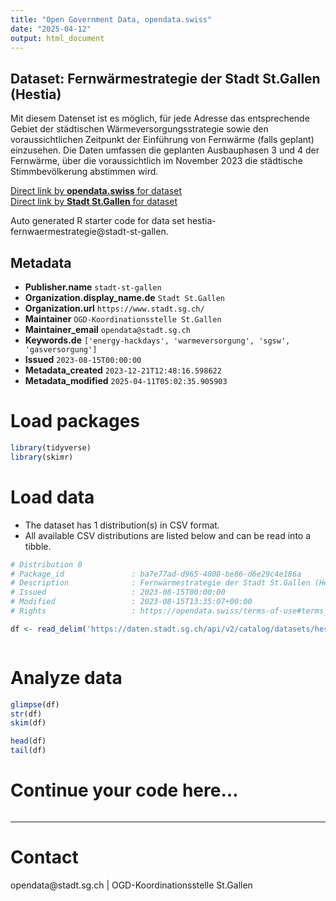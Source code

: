 ```yaml
---
title: "Open Government Data, opendata.swiss"
date: "2025-04-12"
output: html_document
---
```


## Dataset: Fernwärmestrategie der Stadt St.Gallen (Hestia)

Mit diesem Datenset ist es möglich, für jede Adresse das entsprechende Gebiet der städtischen Wärmeversorgungsstrategie sowie den voraussichtlichen Zeitpunkt der Einführung von Fernwärme (falls geplant) einzusehen. Die Daten umfassen die geplanten Ausbauphasen 3 und 4 der Fernwärme, über die voraussichtlich im November 2023 die städtische Stimmbevölkerung abstimmen wird.

[Direct link by **opendata.swiss** for dataset](https://opendata.swiss/de/dataset/fernwarmestrategie-hestia)<br>
[Direct link by **Stadt St.Gallen** for dataset](https://daten.stadt.sg.ch/explore/dataset/hestia-fernwaermestrategie/)

Auto generated R starter code for data set hestia-fernwaermestrategie@stadt-st-gallen.

## Metadata

- **Publisher.name** `stadt-st-gallen`
- **Organization.display_name.de** `Stadt St.Gallen`
- **Organization.url** `https://www.stadt.sg.ch/`
- **Maintainer** `OGD-Koordinationsstelle St.Gallen`
- **Maintainer_email** `opendata@stadt.sg.ch`
- **Keywords.de** `['energy-hackdays', 'warmeversorgung', 'sgsw', 'gasversorgung']`
- **Issued** `2023-08-15T00:00:00`
- **Metadata_created** `2023-12-21T12:48:16.598622`
- **Metadata_modified** `2025-04-11T05:02:35.905903`


# Load packages

```r

library(tidyverse)
library(skimr)

```

# Load data

-   The dataset has 1 distribution(s) in CSV format.
-   All available CSV distributions are listed below and can be read into a tibble.

```r

# Distribution 0
# Package_id               : ba7e77ad-d965-4008-be86-d6e29c4e186a
# Description              : Fernwärmestrategie der Stadt St.Gallen (Hestia) (csv)
# Issued                   : 2023-08-15T00:00:00
# Modified                 : 2023-08-15T13:35:07+00:00
# Rights                   : https://opendata.swiss/terms-of-use#terms_by

df <- read_delim('https://daten.stadt.sg.ch/api/v2/catalog/datasets/hestia-fernwaermestrategie/exports/csv?use_labels=true')



```

# Analyze data

```r

glimpse(df)
str(df)
skim(df)

head(df)
tail(df)

```

# Continue your code here...

```r

```

------------------------------------------------------------------------

# Contact

opendata@stadt.sg.ch | OGD-Koordinationsstelle St.Gallen

